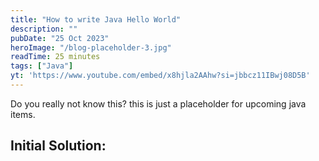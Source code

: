 ```yaml
---
title: "How to write Java Hello World"
description: ""
pubDate: "25 Oct 2023"
heroImage: "/blog-placeholder-3.jpg"
readTime: 25 minutes
tags: ["Java"]
yt: 'https://www.youtube.com/embed/x8hjla2AAhw?si=jbbcz11IBwj08D5B'
---
```



Do you really not know this?
this is just a placeholder for upcoming java items.

## Initial Solution:

<br />
<GithubGist
	src="https://gist.github.com/Shounaks/031c9013fc1afbdc0eaea01c2fa268d5.js"
/>
